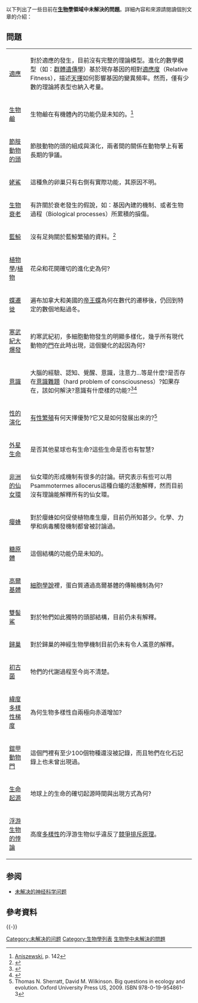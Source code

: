 以下列出了一些目前在'''[[生物學|生物學]]領域中未解決的問題'''。詳細內容和來源請閱讀個別文章的介紹：

==問題==
{| class="wikitable"
|-
| [[適應|適應]]
| 對於適應的發生，目前沒有完整的理論模型。進化的數學模型（如：[[群體遺傳學|群體遺傳學]]）基於現存基因的相對[[適應度|適應度]]（Relative Fitness），描述[[天擇|天擇]]如何影響基因的變異頻率。然而，僅有少數的理論將表型也納入考量。
|-
| [[生物鹼|生物鹼]]
| 生物鹼在有機體內的功能仍是未知的。<ref>[[#Aniszewski|Aniszewski]], p. 142</ref> 
|-
| [[節肢動物的頭|節肢動物的頭]]
| 節肢動物的頭的組成與演化，兩者間的關係在動物學上有著長期的爭議。
|-
| [[姥鯊|姥鯊]]
| 這種魚的卵巢只有右側有實際功能，其原因不明。
|-
| [[老化|生物衰老]]
| 有許關於衰老發生的假說，如：基因內建的機制、或者生物過程（Biological processes）所累積的損傷。
|-
| [[藍鯨|藍鯨]]
| 沒有足夠關於藍鯨繁殖的資料。<ref>{{Cite web |url=http://www.articleworld.org/index.php/Blue_Whale |title=Articleworld.org Blue Whale |accessdate=2015-12-19 |archive-date=2017-11-29 |archive-url=https://web.archive.org/web/20171129014443/http://www.articleworld.org/index.php/Blue_Whale |dead-url=yes }}</ref>
|-
| [[植物學|植物學]]/[[植物|植物]]
| 花朵和花開確切的進化史為何?
|-
| [[遷徙|蝶遷徙]]
| 遍布加拿大和美國的[[帝王蝶|帝王蝶]]為何在數代的遷移後，仍回到特定的數個地點過冬。
|-
| [[寒武紀大爆發|寒武紀大爆發]]
| 約寒武紀初，多細胞動物發生的明顯多樣化，幾乎所有現代動物的[[門|門]]在此時出現，這個變化的起因為何?
|-
| [[意識|意識]]
| 大腦的經驗、認知、覺醒、意識，注意力...等是什麼?是否存在[[意識難題|意識難題]]（hard problem of consciousness）?如果存在，該如何解決?意識有什麼樣的功能?<ref>{{cite paper|author=Tononi, G; Koch, C.|title=Consciousness: Here, there and everywhere?|publisher=Philosophical Transactions of the Royal Society London B|year=2015|url=http://rstb.royalsocietypublishing.org/content/370/1668/20140167|format=PDF|access-date=2015-12-19|archive-date=2018-10-08|archive-url=https://web.archive.org/web/20181008095731/http://rstb.royalsocietypublishing.org/content/370/1668/20140167|dead-url=no}}</ref><ref>{{cite book |author=Sejnowski, Terrence J.; Hemmen, J. L. van |title=23 problems in systems neuroscience |publisher=Oxford University Press |location=Oxford [Oxfordshire] |year=2006 |isbn=0-19-514822-3 |url=http://papers.cnl.salk.edu/PDFs/23%20Problems%20in%20Systems%20Neuroscience%202005-2921.pdf |format=PDF |access-date=2015-12-19 |archive-date=2016-03-03 |archive-url=https://web.archive.org/web/20160303165428/http://papers.cnl.salk.edu/PDFs/23%20Problems%20in%20Systems%20Neuroscience%202005-2921.pdf |dead-url=no }}</ref>
|-
| [[演化|性的演化]]
| [[有性繁殖|有性繁殖]]有何天擇優勢?它又是如何發展出來的?<ref>Thomas N. Sherratt, David M. Wilkinson. Big questions in ecology and evolution. Oxford University Press US, 2009. ISBN 978-0-19-954861-3</ref>
|-
| [[外星生命|外星生命]]
| 是否其他星球也有生命?這些生命是否也有智慧?
|-
| [[仙女環|非洲的仙女環]]
| 仙女環的形成機制有很多的討論。研究表示有些可以用Psammotermes allocerus這種白蟻的活動解釋，然而目前沒有理論能解釋所有的仙女環。
|-
| [[癭蜂|癭蜂]]
|  對於癭蜂如何促使植物產生癭，目前仍所知甚少。化學、力學和病毒觸發機制都曾被討論過。
|-
| [[糖原|糖原體]]
| 這個結構的功能仍是未知的。
|-
| [[高爾基體|高爾基體]]
| [[細胞學說|細胞學說]]裡，蛋白質通過高爾基體的傳輸機制為何?
|-
| [[双髻鲨|雙髻鯊]]
| 對於牠們如此獨特的頭部結構，目前仍未有解釋。
|-
| [[歸巢|歸巢]]
| 對於歸巢的神經生物學機制目前仍未有令人滿意的解釋。
|-
| [[初古菌門|初古菌]]
| 牠們的代謝過程至今尚不清楚。
|-
| [[緯度多樣性梯度|緯度多樣性梯度]]
| 為何生物多樣性自兩極向赤道增加?
|-
| [[鎧甲動物門|鎧甲動物門]]
| 這個門裡有至少100個物種還沒被記錄，而且牠們在化石記錄上也未曾出現過。
|-
| [[生命起源|生命起源]]
| 地球上的生命的確切起源時間與出現方式為何?
|-
| [[浮游生物的悖論|浮游生物的悖論]]
| 高度[[生物多樣性|多樣性]]的浮游生物似乎違反了[[競爭排斥原理|競爭排斥原理]]。
|}

==参阅==
* [[未解决的神经科学问题|未解决的神经科学问题]]

==參考資料==
{{reflist}}

{{-}}
{{未解決的科學問題}}

[[Category:未解决的问题|Category:未解决的问题]]
[[Category:生物學列表|Category:生物學列表]]
[[Category:生物學中未解決的問題|]]